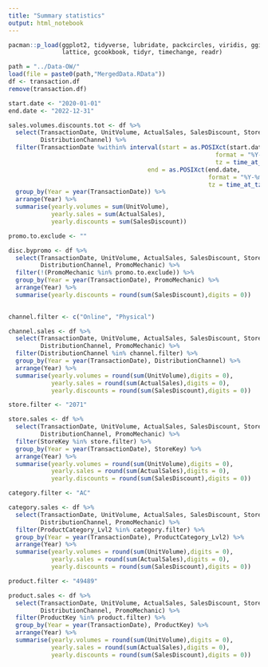 ```yaml
---
title: "Summary statistics"
output: html_notebook
---
```


```r
pacman::p_load(ggplot2, tidyverse, lubridate, packcircles, viridis, ggiraph,
               lattice, gcookbook, tidyr, timechange, readr)

```

```r
path = "../Data-OW/"
load(file = paste0(path,"MergedData.RData"))
df <- transaction.df
remove(transaction.df)
```

```r
start.date <- "2020-01-01"
end.date <- "2022-12-31"
```

```r
sales.volumes.discounts.tot <- df %>% 
  select(TransactionDate, UnitVolume, ActualSales, SalesDiscount, StoreKey, ProductKey, ProductCategory_Lvl2,
         DistributionChannel) %>% 
  filter(TransactionDate %within% interval(start = as.POSIXct(start.date,
                                                          format = "%Y-%m-%d",
                                                          tz = time_at_tz(Sys.timezone(location = TRUE))),
                                       end = as.POSIXct(end.date,
                                                        format = "%Y-%m-%d",
                                                        tz = time_at_tz(Sys.timezone(location = TRUE))))) %>% 
  group_by(Year = year(TransactionDate)) %>% 
  arrange(Year) %>% 
  summarise(yearly.volumes = sum(UnitVolume),
            yearly.sales = sum(ActualSales),
            yearly.discounts = sum(SalesDiscount))

```

```r
promo.to.exclude <- ""

disc.bypromo <- df %>% 
  select(TransactionDate, UnitVolume, ActualSales, SalesDiscount, StoreKey, ProductKey, ProductCategory_Lvl2,
         DistributionChannel, PromoMechanic) %>% 
  filter(!(PromoMechanic %in% promo.to.exclude)) %>%
  group_by(Year = year(TransactionDate), PromoMechanic) %>% 
  arrange(Year) %>% 
  summarise(yearly.discounts = round(sum(SalesDiscount),digits = 0))
  
```


```r
channel.filter <- c("Online", "Physical")

channel.sales <- df %>% 
  select(TransactionDate, UnitVolume, ActualSales, SalesDiscount, StoreKey, ProductKey, ProductCategory_Lvl2,
         DistributionChannel, PromoMechanic) %>% 
  filter(DistributionChannel %in% channel.filter) %>%
  group_by(Year = year(TransactionDate), DistributionChannel) %>% 
  arrange(Year) %>% 
  summarise(yearly.volumes = round(sum(UnitVolume),digits = 0),
            yearly.sales = round(sum(ActualSales),digits = 0),
            yearly.discounts = round(sum(SalesDiscount),digits = 0))
```

```r
store.filter <- "2071"

store.sales <- df %>% 
  select(TransactionDate, UnitVolume, ActualSales, SalesDiscount, StoreKey, ProductKey, ProductCategory_Lvl2,
         DistributionChannel, PromoMechanic) %>% 
  filter(StoreKey %in% store.filter) %>%
  group_by(Year = year(TransactionDate), StoreKey) %>% 
  arrange(Year) %>% 
  summarise(yearly.volumes = round(sum(UnitVolume),digits = 0),
            yearly.sales = round(sum(ActualSales),digits = 0),
            yearly.discounts = round(sum(SalesDiscount),digits = 0))

```

```r
category.filter <- "AC"

category.sales <- df %>% 
  select(TransactionDate, UnitVolume, ActualSales, SalesDiscount, StoreKey, ProductKey, ProductCategory_Lvl2,
         DistributionChannel, PromoMechanic) %>% 
  filter(ProductCategory_Lvl2 %in% category.filter) %>%
  group_by(Year = year(TransactionDate), ProductCategory_Lvl2) %>% 
  arrange(Year) %>% 
  summarise(yearly.volumes = round(sum(UnitVolume),digits = 0),
            yearly.sales = round(sum(ActualSales),digits = 0),
            yearly.discounts = round(sum(SalesDiscount),digits = 0))

```


```r
product.filter <- "49489"

product.sales <- df %>% 
  select(TransactionDate, UnitVolume, ActualSales, SalesDiscount, StoreKey, ProductKey, ProductCategory_Lvl2,
         DistributionChannel, PromoMechanic) %>% 
  filter(ProductKey %in% product.filter) %>%
  group_by(Year = year(TransactionDate), ProductKey) %>% 
  arrange(Year) %>% 
  summarise(yearly.volumes = round(sum(UnitVolume),digits = 0),
            yearly.sales = round(sum(ActualSales),digits = 0),
            yearly.discounts = round(sum(SalesDiscount),digits = 0))

```

